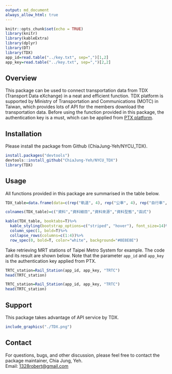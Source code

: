 ```yaml
---
output: md_document
always_allow_html: true
---
```


```r
knitr::opts_chunk$set(echo = TRUE)
library(knitr)
library(kableExtra)
library(dplyr)
library(DT)
library(TDX)
app_id=read.table("../key.txt", sep=",")[1,2]
app_key=read.table("../key.txt", sep=",")[2,2]
```

## Overview

This package can be used to connect transportation data from TDX (Transport Data eXchange) in a neat and efficient function. TDX platform is supported by Ministry of Transportation and Communications (MOTC) in Taiwan, which provides lots of API for the members download the transportation data. Before using the function provided in this package, the authentication key is a must, which can be applied from [PTX platform](https://ptx.transportdata.tw/PTX/Management/AccountApply).  


## Installation

Please install the package from Github (ChiaJung-Yeh/NYCU_TDX).  

```r
install.packages("devtools")
devtools::install_github("ChiaJung-Yeh/NYCU_TDX")
library(TDX)
```


## Usage

All functions provided in this package are summarised in the table below.  

```r
TDX_table=data.frame(data=c(rep("軌道", 4), rep("公車", 4), rep("自行車", 2), "航空", "觀光景點", "道路路網", "地理編碼"), type=c("軌道站點","軌道路線站點","軌道路線線型","軌道班表","公車站點","公車路線","公車路線線型","公車班表","公共自行車站點","自行車路網","航空班表","觀光景點點位","道路路網線型","地理編碼服務"), source=c(rep("PTX", 12), rep("GIS-T", 2)), class=c(rep("點", 2),"線","文字","點","文字","線","文字","點","線","文字","點","線","點"), functiona=c("`Rail_Shape()`", "`Rail_Station()`", "`Rail_StationOfLine()`", "`Rail_TimeTable()`", "`Bus_StopOfRoute()`", "`Bus_Route()`", "`Bus_Shape()`", "`Bus_Schedule()`", "`Bike_Station()`", "`Bike_Shape()`","`Air_Schedule()`","`ScenicSpot()`","`Road_Network()`","`Geocoding()`"))

colnames(TDX_table)=c("資料","資料細目","資料來源","資料型態","函式")

kable(TDX_table, booktabs=T)%>%
  kable_styling(bootstrap_options=c("striped", "hover"), font_size=14)%>%
  column_spec(1, bold=T)%>%
  collapse_rows(columns=c(1:4))%>%
  row_spec(0, bold=T, color="white", background="#8E8E8E")
```

Take retrieving MRT stations of Taipei Metro System for example. The code and its result are shown below. Note that the parameter `app_id` and `app_key` is the authentication key applied from PTX.  

```r
TRTC_station=Rail_Station(app_id, app_key, "TRTC")
head(TRTC_station)
```

```r
TRTC_station=Rail_Station(app_id, app_key, "TRTC")
head(TRTC_station)
```

## Support
This package takes advantage of API service by TDX. 

```r
include_graphics("./TDX.png")
```


## Contact

For questions, bugs, and other discussion, please feel free to contact the package maintainer, Chia Jung, Yeh.  
Email: <a href="mailto:1328robert@gmail.com"><u>1328robert@gmail.com</u></a>








